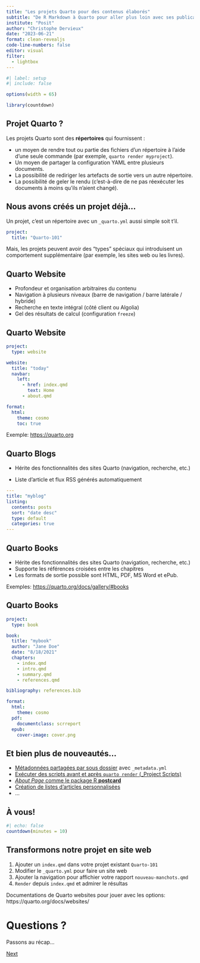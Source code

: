 ```yaml
---
title: "Les projets Quarto pour des contenus élaborés"
subtitle: "De R Markdown à Quarto pour aller plus loin avec ses publications"
institute: "Posit"
author: "Christophe Dervieux"
date: "2023-06-21"
format: clean-revealjs
code-line-numbers: false
editor: visual
filter:
  - lightbox
---
```


```r
#| label: setup
#| include: false

options(width = 65)

library(countdown)
```

## Projet Quarto ?

Les projets Quarto sont des **répertoires** qui fournissent :

::: incremental
* un moyen de rendre tout ou partie des fichiers d'un répertoire à l'aide d'une seule commande (par exemple, `quarto render myproject`).
* Un moyen de partager la configuration YAML entre plusieurs documents.
* La possibilité de rediriger les artefacts de sortie vers un autre répertoire.
* La possibilité de geler le rendu (c'est-à-dire de ne pas réexécuter les documents à moins qu'ils n'aient changé).
:::

## Nous avons créés un projet déjà...

Un projet, c'est un répertoire avec un `_quarto.yml` aussi simple soit t'il.

``` .yaml
project:
  title: "Quarto-101"
```

Mais, les projets peuvent avoir des "types" spéciaux qui introduisent un comportement supplémentaire (par exemple, les sites web ou les livres).

## Quarto Website

-   Profondeur et organisation arbitraires du contenu
-   Navigation à plusieurs niveaux (barre de navigation / barre latérale / hybride)
-   Recherche en texte intégral (côté client ou Algolia)
-   Gel des résultats de calcul (configuration `freeze`)

## Quarto Website

``` .yaml
project:
  type: website

website:
  title: "today"
  navbar:
    left:
      - href: index.qmd
        text: Home
      - about.qmd

format:
  html:
    theme: cosmo
    toc: true
```

::: aside
Exemple: <https://quarto.org>
:::

## Quarto Blogs

* Hérite des fonctionnalités des sites Quarto (navigation, recherche, etc.)

* Liste d'article et flux RSS générés automatiquement

```.yaml
---
title: "myblog"
listing:
  contents: posts
  sort: "date desc"
  type: default
  categories: true
---
```

## {background-image=images/screenshot-blog.png}

## Quarto Books

-   Hérite des fonctionnalités des sites Quarto (navigation, recherche, etc.)
-   Supporte les références croisées entre les chapitres
-   Les formats de sortie possible sont HTML, PDF, MS Word et ePub.

::: aside
Exemples: <https://quarto.org/docs/gallery/#books>
:::

## Quarto Books

```.yaml
project:
  type: book

book:
  title: "mybook"
  author: "Jane Doe"
  date: "8/18/2021"
  chapters:
    - index.qmd
    - intro.qmd
    - summary.qmd
    - references.qmd

bibliography: references.bib

format:
  html:
    theme: cosmo
  pdf:
    documentclass: scrreport
  epub:
    cover-image: cover.png
```

##  {background-image="images/screenshot-book-hopr.png"}

## Et bien plus de nouveautés...

- [Métadonnées partagées par sous dossier](https://quarto.org/docs/projects/quarto-projects.html#shared-metadata) avec `_metadata.yml`
- [Exécuter des scripts avant et après `quarto render` (_Project Scripts)](https://quarto.org/docs/projects/scripts.html)
- [_About Page_ comme le package R **postcard**](https://quarto.org/docs/websites/website-about.html#templates)
- [Création de listes d'articles personnalisées](https://quarto.org/docs/websites/website-listings-custom.html)
- ...

## À vous! 

```r
#| echo: false
countdown(minutes = 10)
```

::: {.callout}

# Transformons notre projet en site web

1. Ajouter un `index.qmd` dans votre projet existant `Quarto-101`
2. Modifier le `_quarto.yml` pour faire un site web
3. Ajouter la navigation pour affichier votre rapport `nouveau-manchots.qmd`
4. `Render` depuis `index.qmd` et admirer le résultas
:::

::: callout-tip
Documentations de Quarto websites pour jouer avec les options: https://quarto.org/docs/websites/
:::

# Questions ?

::: fragment
Passons au récap...

[[Next]{.button}](/4-synthese/)
:::


